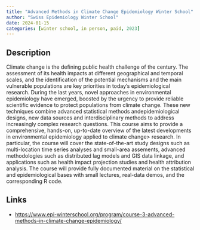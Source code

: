 ```yaml
---
title: "Advanced Methods in Climate Change Epidemiology Winter School"
author: "Swiss Epidemiology Winter School"
date: 2024-01-15
categories: [winter school, in person, paid, 2023]
---
```


## Description

Climate change is the defining public health challenge of the century. The assessment of its health impacts at different geographical and temporal scales, and the identification of the potential mechanisms and the main vulnerable populations are key priorities in today's epidemiological research. During the last years, novel approaches in environmental epidemiology have emerged, boosted by the urgency to provide reliable scientific evidence to protect populations from climate change. These new techniques combine advanced statistical methods andepidemiological designs, new data sources and interdisciplinary methods to address increasingly complex research questions. This course aims to provide a comprehensive, hands-on, up-to-date overview of the latest developments in environmental epidemiology applied to climate change\> research. In particular, the course will cover the state-of-the-art study designs such as multi-location time series analyses and small-area assements, advanced methodologies such as distributed lag models and GIS data linkage, and applications such as health impact projection studies and health attribution analysis. The course will provide fully documented material on the statistical and epidemiological bases with small lectures, real-data demos, and the corresponding R code.

## Links

-   <https://www.epi-winterschool.org/program/course-3-advanced-methods-in-climate-change-epidemiology/>
